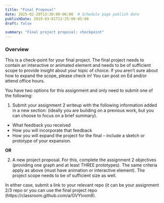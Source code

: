 ```yaml
---
title: "Final Proposal"
date: 2025-02-20T13:30:00-06:00  # Schedule page publish date
publishDate: 2019-03-01T12:25:00-05:00
draft: false

summary: "Final project proposal: checkpoint"
---
```



### Overview
This is a check-point for your final project. The final project needs to contain an interactive or animated element and needs to be of sufficient scope to provide insight about your topic of choice. If you aren't sure about how to expand the scope, please check in! You can post on Ed and/or attend office hours. 

 

You have two options for this assignment and only need to submit one of the following:

 

1) Submit your assignment 2 writeup with the following information added in a new section: (ideally you are building on a previous work, but you can choose to focus on a brief summary). 

* What feedback you received
* How you will incorporate that feedback
* How you will expand the project for the final -- include a sketch or prototype of your expansion. 

**OR**

2) A new project proposal. For this, complete the assignment 2 objectives (providing one graph and at least THREE prototypes). The same criteria apply as above (must have animation or interactive element). The project scope needs to be of sufficient size as well. 

 

In either case, submit a link to your relevant repo (it can be your assignment 2/3 repo or you can use the final project repo (https://classroom.github.com/a/GVYlvom8). 

